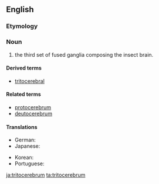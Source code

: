 ==English==

===Etymology===
{{prefix|trito|t1=third|cerebrum|lang=en}}

===Noun===
{{en-noun|tritocerebra}}<!-- "tritocerebrums" appears to appear only in the construction "proto-, deuto- and tritocerebrums," in which case it is not "tritocerebrum" but "cerebrum" which is being counted. -->

# {{context|entomology|lang=en}} the third set of fused ganglia composing the insect brain.

====Derived terms====
* [[tritocerebral]]

====Related terms====
* [[protocerebrum]]
* [[deutocerebrum]]

====Translations====
{{trans-top|part of insect brain}}
* German: {{t|de|Tritocerebrum|n}}
* Japanese: {{t|ja|後大脳|tr=[[ごだいのう]], godainō|sc=Jpan}}
{{trans-mid}}
* Korean: {{t|ko|후대뇌|sc=Kore}}
* Portuguese: {{t|pt|tritocérebro|m}}
{{trans-bottom}}

[[ja:tritocerebrum]]
[[ta:tritocerebrum]]